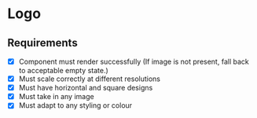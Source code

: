 
# Logo

## Requirements

- [x] Component must render successfully (If image is not present, fall back to acceptable empty state.)
- [x] Must scale correctly at different resolutions
- [x] Must have horizontal and square designs
- [x] Must take in any image
- [x] Must adapt to any styling or colour

<ArgsTable of={Logo} />

<Source language="tsx" id="logo--logo-example" type="code" />
